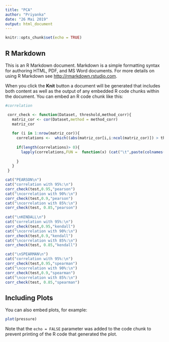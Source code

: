 ---
title: "PCA"
author: "Priyanka"
date: "26 Mai 2019"
output: html_document
---

```{r setup, include=FALSE}
knitr::opts_chunk$set(echo = TRUE)
```

## R Markdown

This is an R Markdown document. Markdown is a simple formatting syntax for authoring HTML, PDF, and MS Word documents. For more details on using R Markdown see <http://rmarkdown.rstudio.com>.

When you click the **Knit** button a document will be generated that includes both content as well as the output of any embedded R code chunks within the document. You can embed an R code chunk like this:

```{r}

#correlation

 corr_check <- function(Dataset, threshold,method_corr){
   matriz_cor <- cor(Dataset,method = method_corr)
   matriz_cor
   
   for (i in 1:nrow(matriz_cor)){
     correlations <-  which((abs(matriz_cor[i,i:ncol(matriz_cor)]) > threshold) & (matriz_cor[i,i:ncol(matriz_cor)] != 1))
     
     if(length(correlations)> 0){
       lapply(correlations,FUN =  function(x) (cat("\t",paste(colnames(Dataset)[i], "with",colnames(Dataset)[x]), "\n")))
       
     }
   }
 }

cat("PEARSON\n")
cat("correlation with 95%:\n")
corr_check(test,0.95,"pearson")
cat("\ncorrelation with 90%:\n")
corr_check(test,0.9,"pearson")
cat("\ncorrelation with 85%:\n")
corr_check(test, 0.85,"pearson")
 
cat("\nKENDALL\n")
cat("correlation with 95%:\n")
corr_check(test,0.95,"kendall")
cat("\ncorrelation with 90%:\n")
corr_check(test,0.9,"kendall")
cat("\ncorrelation with 85%:\n")
corr_check(test, 0.85,"kendall")

cat("\nSPEARMAN\n")
cat("correlation with 95%:\n")
corr_check(test,0.95,"spearman")
cat("\ncorrelation with 90%:\n")
corr_check(test,0.9,"spearman")
cat("\ncorrelation with 85%:\n")
corr_check(test, 0.85,"spearman")

```

## Including Plots

You can also embed plots, for example:

```{r pressure, echo=FALSE}
plot(pressure)
```

Note that the `echo = FALSE` parameter was added to the code chunk to prevent printing of the R code that generated the plot.
